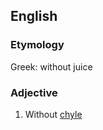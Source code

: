 ==English==

===Etymology===
Greek: without juice

===Adjective===
{{infl|en|adjective}}

# {{physiology}} Without [[chyle]]